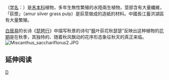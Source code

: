 {{Speciesbox 
| taxon =  Miscanthus sacchariflorus
| image = Miscanthus sacchariflorus1.jpg
| image_caption = [[淀川|淀川]]的荻
| status = NE
| status_system = IUCN3.1
| authority =  ([[Maxim.|Maxim.]]) [[Franch.|Franch.]]
}}

'''{{zy|荻|-{zh-cn:dí;zh-tw:ㄉㄧˊ;zh-hk:dik6;zh-sg:dí}-}}'''（[[学名|学名]]：''{{lang|la|Miscanthus sacchariflorus}}''）是[[禾本科|禾本科]]植物，多年生無性繁殖的水陸兩生植物，莖部含有大量纖維，「荻漿」（amur silver grass pulp）是荻莖做成的造紙的材料。中國長江蓄洪湖區有大量繁殖。

[[白居易|白居易]]的长诗《[[琵琶行|琵琶行]]》中描写秋景的诗句“[[枫|枫]]叶荻花秋瑟瑟”反映出这种植物的[[花期|花期]]是在秋季，其独特的、随着秋风飘动的花序形态象征秋天的真正来临。
[[File:Miscanthus_sacchariflorus2.JPG|thumb]]

== 延伸阅读 ==
{{Wikisource further reading}}

{{Taxonbar|from=Q149473}}

[[Category:芒属|D]]
